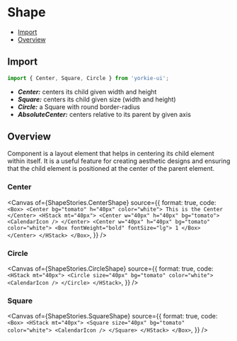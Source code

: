 # Shape


<Meta of={ShapeStories} />

- [Import](#import)
- [Overview](#overview)

## Import

```jsx
import { Center, Square, Circle } from 'yorkie-ui';
```

- **_Center:_** centers its child given width and height
- **_Square:_** centers its child given size (width and height)
- **_Circle:_** a Square with round border-radius
- **_AbsoluteCenter:_** centers relative to its parent by given axis

## Overview

Component is a layout element that helps in centering its child element within itself. It is a useful feature for creating aesthetic designs and ensuring that the child element is positioned at the center of the parent element.

### Center

<Canvas
  of={ShapeStories.CenterShape}
  source={{
    format: true,
    code: `
      <Box>
        <Center bg="tomato" h="40px" color="white">
          This is the Center
        </Center>
        <HStack mt="40px">
          <Center w="40px" h="40px" bg="tomato">
            <CalendarIcon />
          </Center>
          <Center w="40px" h="40px" bg="tomato" color="white">
            <Box fontWeight="bold" fontSize="lg">
              1
            </Box>
          </Center>
        </HStack>
      </Box>
    `,
  }}
/>

### Circle

<Canvas
  of={ShapeStories.CircleShape}
  source={{
    format: true,
    code: `
      <HStack mt="40px">
        <Circle size="40px" bg="tomato" color="white">
          <CalendarIcon />
        </Circle>
      </HStack>
    `,
  }}
/>

### Square

<Canvas
  of={ShapeStories.SquareShape}
  source={{
    format: true,
    code: `
      <Box>
        <HStack mt="40px">
          <Square size="40px" bg="tomato" color="white">
            <CalendarIcon />
          </Square>
        </HStack>
      </Box>
    `,
  }}
/>
